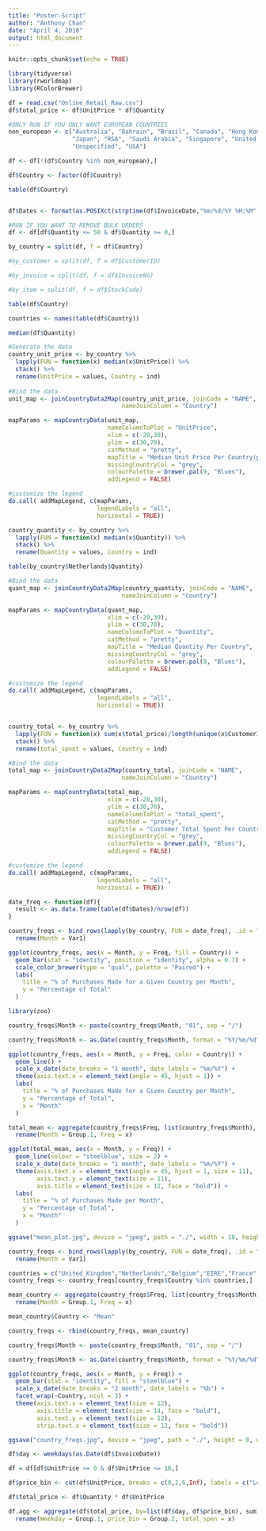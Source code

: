 ```yaml
---
title: "Poster-Script"
author: "Anthony Chan"
date: "April 4, 2018"
output: html_document
---
```


```r
knitr::opts_chunk$set(echo = TRUE)
```

```r
library(tidyverse)
library(rworldmap)
library(RColorBrewer)
```

```r
df = read.csv("Online_Retail_Raw.csv")
df$total_price <- df$UnitPrice * df$Quantity
```

```r
#ONLY RUN IF YOU ONLY WANT EUROPEAN COUNTRIES
non_european <- c("Australia", "Bahrain", "Brazil", "Canada", "Hong Kong", "Israel", "Lebanon",
                  "Japan", "RSA", "Saudi Arabia", "Singapore", "United Arab Emirates",
                  "Unspecified", "USA")

df <- df[!(df$Country %in% non_european),]

df$Country <- factor(df$Country)

table(df$Country)
```

```r

```


```r
df$Dates <- format(as.POSIXct(strptime(df$InvoiceDate,"%m/%d/%Y %H:%M",tz="")) ,format = "%Y/%m")

```

```r
#RUN IF YOU WANT TO REMOVE BULK ORDERS
df <- df[df$Quantity <= 50 & df$Quantity >= 0,]

```

```r
by_country = split(df, f = df$Country)

#by_customer = split(df, f = df$CustomerID)

#by_invoice = split(df, f = df$InvoiceNo)

#by_item = split(df, f = df$StockCode)
```


```r
table(df$Country)

countries <- names(table(df$Country))
```

```r
median(df$Quantity)
```
```r

#Generate the data
country_unit_price <- by_country %>%
  lapply(FUN = function(x) median(x$UnitPrice)) %>%
  stack() %>%
  rename(UnitPrice = values, Country = ind)
  
#Bind the data
unit_map <- joinCountryData2Map(country_unit_price, joinCode = "NAME",
                                nameJoinColumn = "Country")

mapParams <- mapCountryData(unit_map,
                            nameColumnToPlot = "UnitPrice",
                            xlim = c(-20,30),
                            ylim = c(30,70),
                            catMethod = "pretty",
                            mapTitle = "Median Unit Price Per Country(pounds)",
                            missingCountryCol = "grey",
                            colourPalette = brewer.pal(9, "Blues"),
                            addLegend = FALSE)

#customize the legend
do.call( addMapLegend, c(mapParams,
                         legendLabels = "all",
                         horizontal = TRUE))

```

```r
country_quantity <- by_country %>%
  lapply(FUN = function(x) median(x$Quantity)) %>%
  stack() %>%
  rename(Quantity = values, Country = ind)

table(by_country$Netherlands$Quantity)

#Bind the data
quant_map <- joinCountryData2Map(country_quantity, joinCode = "NAME",
                                nameJoinColumn = "Country")

mapParams <- mapCountryData(quant_map,
                            xlim = c(-20,30),
                            ylim = c(30,70),
                            nameColumnToPlot = "Quantity",
                            catMethod = "pretty",
                            mapTitle = "Median Quantity Per Country",
                            missingCountryCol = "grey",
                            colourPalette = brewer.pal(9, "Blues"),
                            addLegend = FALSE)

#customize the legend
do.call( addMapLegend, c(mapParams,
                         legendLabels = "all",
                         horizontal = TRUE))
```

```r

```

```r
country_total <- by_country %>%
  lapply(FUN = function(x) sum(x$total_price)/length(unique(x$CustomerID))) %>%
  stack() %>%
  rename(total_spent = values, Country = ind)

#Bind the data
total_map <- joinCountryData2Map(country_total, joinCode = "NAME",
                                nameJoinColumn = "Country")

mapParams <- mapCountryData(total_map,
                            xlim = c(-20,30),
                            ylim = c(30,70),
                            nameColumnToPlot = "total_spent",
                            catMethod = "pretty",
                            mapTitle = "Customer Total Spent Per Country(pounds)",
                            missingCountryCol = "grey",
                            colourPalette = brewer.pal(9, "Blues"),
                            addLegend = FALSE)

#customize the legend
do.call( addMapLegend, c(mapParams,
                         legendLabels = "all",
                         horizontal = TRUE))
```


```r
date_freq <- function(df){
  result <- as.data.frame(table(df$Dates)/nrow(df))
}

country_freqs <- bind_rows(lapply(by_country, FUN = date_freq), .id = "Country") %>%
  rename(Month = Var1)
```

```r
ggplot(country_freqs, aes(x = Month, y = Freq, fill = Country)) +
  geom_bar(stat = "identity", position = "identity", alpha = 0.7) +
  scale_color_brewer(type = "qual", palette = "Paired") +
  labs(
    title = "% of Purchases Made for a Given Country per Month",
    y = "Percentage of Total"
  )
```

```r
library(zoo)

country_freqs$Month <- paste(country_freqs$Month, "01", sep = "/")

country_freqs$Month <- as.Date(country_freqs$Month, format = "%Y/%m/%d")

ggplot(country_freqs, aes(x = Month, y = Freq, color = Country)) + 
  geom_line() +   
  scale_x_date(date_breaks = "1 month", date_labels = "%m/%Y") +
  theme(axis.text.x = element_text(angle = 45, hjust = 1)) +
  labs(
    title = "% of Purchases Made for a Given Country per Month",
    y = "Percentage of Total",
    x = "Month"
  )
```

```r
total_mean <- aggregate(country_freqs$Freq, list(country_freqs$Month), mean)%>%
  rename(Month = Group.1, Freq = x)

ggplot(total_mean, aes(x = Month, y = Freq)) + 
  geom_line(colour = "steelblue", size = 2) +   
  scale_x_date(date_breaks = "1 month", date_labels = "%m/%Y") +
  theme(axis.text.x = element_text(angle = 45, hjust = 1, size = 11),
        axis.text.y = element_text(size = 11),
        axis.title = element_text(size = 12, face = "bold")) +
  labs(
    title = "% of Purchases Made per Month",
    y = "Percentage of Total",
    x = "Month"
  )

ggsave("mean_plot.jpg", device = "jpeg", path = "./", width = 10, height = 5)
```

```r
country_freqs <- bind_rows(lapply(by_country, FUN = date_freq), .id = "Country") %>%
  rename(Month = Var1)

countries = c("United_Kingdom","Netherlands","Belgium","EIRE","France","Germany","Portugal","Spain","Switzerland")
country_freqs <- country_freqs[country_freqs$Country %in% countries,]

mean_country <- aggregate(country_freqs$Freq, list(country_freqs$Month), mean) %>%
  rename(Month = Group.1, Freq = x)

mean_country$Country <- "Mean"

country_freqs <- rbind(country_freqs, mean_country)

country_freqs$Month <- paste(country_freqs$Month, "01", sep = "/")

country_freqs$Month <- as.Date(country_freqs$Month, format = "%Y/%m/%d")

ggplot(country_freqs, aes(x = Month, y = Freq)) +
  geom_bar(stat = "identity", fill = "steelblue") +
  scale_x_date(date_breaks = "2 month", date_labels = "%b") +
  facet_wrap(~Country, ncol = 3) +
  theme(axis.text.x = element_text(size = 12),
        axis.title = element_text(size = 14, face = "bold"),
        axis.text.y = element_text(size = 12),
        strip.text.x = element_text(size = 12, face = "bold"))

ggsave("country_freqs.jpg", device = "jpeg", path = "./", height = 8, width = 15)
```

```r
df$day <- weekdays(as.Date(df$InvoiceDate))

df = df[df$UnitPrice >= 0 & df$UnitPrice <= 10,]

df$price_bin <- cut(df$UnitPrice, breaks = c(0,2,6,Inf), labels = c("Low","Middle","High"))

df$total_price <- df$Quantity * df$UnitPrice

df.agg <- aggregate(df$total_price, by=list(df$day, df$price_bin), sum) %>%
  rename(Weekday = Group.1, price_bin = Group.2, total_spen = x)
```

